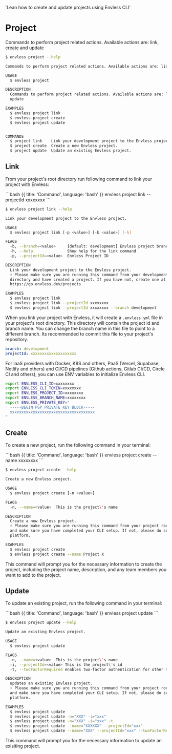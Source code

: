   'Lean how to create and update projects using Envless CLI'

# Project

Commands to perform project related actions. Available actions are: link, create and update

```bash
$ envless project --help

Commands to perform project related actions. Available actions are: link, create and update

USAGE
  $ envless project

DESCRIPTION
  Commands to perform project related actions. Available actions are: link, create and
  update

EXAMPLES
  $ envless project link
  $ envless project create
  $ envless project update


COMMANDS
  $ project link    Link your development project to the Envless project.
  $ project create  Create a new Envless project.
  $ project update  Update an existing Envless project.
```

## Link

From your project's root directory run following command to link your project with Envless:

<CodeGroup title="Link your project with Envless project">
  ```bash {{ title: 'Command', language: 'bash' }}
  envless project link --projectId xxxxxxxx
  ```

```bash {{ title: 'Help', language: 'bash' }}
$ envless project link --help

Link your development project to the Envless project.

USAGE
  $ envless project link [-p <value>] [-b <value>] [-h]

FLAGS
  -b, --branch=<value>     [default: development] Envless project branch name
  -h, --help               Show help for the link command
  -p, --projectId=<value>  Envless Project ID

DESCRIPTION
  Link your development project to the Envless project.
  ⚡ Please make sure you are running this command from your development project root
  directory and have created a project. If you have not, create one at
  https://go.envless.dev/projects

EXAMPLES
  $ envless project link
  $ envless project link --projectId xxxxxxxx
  $ envless project link --projectId xxxxxxxx --branch development
```

</CodeGroup>

When you link your project with Envless, it will create a `.envless.yml` file in your project's root directory. This directory will contain the project id and branch name. You can change the branch name in this file to point to a different branch. Its recommended to commit this file to your project's repository.

```yaml {{ title: '.envless.yml' }}
branch: development
projectId: xxxxxxxxxxxxxxxxxxxx
```

<Note>
  For IaaS providers with Docker, K8S and others, PaaS (Vercel, Supabase,
  Netlify and others) and CI/CD pipelines (Github actions, Gitlab CI/CD, Circle
  CI and others), you can use ENV variables to initialize Envless CLI.
</Note>

```bash {{ title: 'Envless ENV variables', language: 'bash' }}
export ENVLESS_CLI_ID=xxxxxxxx
export ENVLESS_CLI_TOKEN=xxxxxxxx
export ENVLESS_PROJECT_ID=xxxxxxxx
export ENVLESS_BRANCH_NAME=xxxxxxxx
export ENVLESS_PRIVATE_KEY="
  -----BEGIN PGP PRIVATE KEY BLOCK-----
  xxxxxxxxxxxxxxxxxxxxxxxxxxxxxxxxxxxxx
"
```

## Create

To create a new project, run the following command in your terminal:

<CodeGroup title="Create a project">
```bash {{ title: 'Command', language: 'bash' }}
envless project create --name xxxxxxxx
```

```bash {{ title: 'Help', language: 'bash' }}
$ envless project create --help

Create a new Envless project.

USAGE
  $ envless project create [-n <value>]

FLAGS
  -n, --name=<value>  This is the project\'s name

DESCRIPTION
  Create a new Envless project.
  ⚡ Please make sure you are running this command from your project root directory
  and make sure you have completed your CLI setup. If not, please do so at envless
  platform.

EXAMPLES
  $ envless project create
  $ envless project create --name Project X
```

</CodeGroup>

This command will prompt you for the necessary information to create the project, including the project name, description, and any team members you want to add to the project.

## Update

To update an existing project, run the following command in your terminal:

<CodeGroup title="Update a project">
```bash {{ title: 'Command', language: 'bash' }}
envless project update
```

```bash {{ title: 'Help', language: 'bash' }}
$ envless project update --help

Update an existing Envless project.

USAGE
  $ envless project update

FLAGS
  -n, --name=<value>  This is the project\'s name
  -i, --projectId=<value> This is the project\'s id
  -t, --twoFactorRequired enables two-factor authentication for other members to access this project

DESCRIPTION
  updates an existing Envless project.
  ⚡ Please make sure you are running this command from your project root directory
  and make sure you have completed your CLI setup. If not, please do so at envless
  platform.

EXAMPLES
  $ envless project update
  $ envless project update -n="XXX" -i="xxx"
  $ envless project update -n="XXX" -i="xxx" -t
  $ envless project update --name="XXXXXX" --projectId="xxx"
  $ envless project update --name="XXX" --projectId="xxx" --twoFactorRequired
```

</CodeGroup>

This command will prompt you for the necessary information to update an exisiting project.
